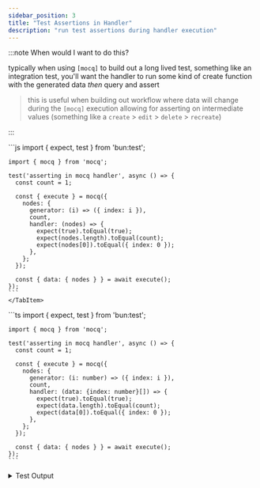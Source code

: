 ```yaml
---
sidebar_position: 3
title: "Test Assertions in Handler"
description: "run test assertions during handler execution"
---
```


:::note When would I want to do this?

typically when using `[mocq]` to build out a long lived test, something like an integration test, you'll want the handler to 
run some kind of create function with the generated data _then_ query and assert
> this is useful when building out workflow where data will change during the `[mocq]` execution
> allowing for asserting on intermediate values
> (something like a `create` > `edit` > `delete` > `recreate`)

:::


<Tabs groupId="code-block-language">
  <TabItem value="js" label="JavaScript">
    ```js
    import { expect, test } from 'bun:test';

    import { mocq } from 'mocq';

    test('asserting in mocq handler', async () => {
      const count = 1;

      const { execute } = mocq({
        nodes: {
          generator: (i) => ({ index: i }),
          count,
          handler: (nodes) => {
            expect(true).toEqual(true);
            expect(nodes.length).toEqual(count);
            expect(nodes[0]).toEqual({ index: 0 });
          },
        };
      });
      
      const { data: { nodes } } = await execute();
    });
    ```
    </TabItem>
  <TabItem value="ts" label="TypeScript">
    ```ts
    import { expect, test } from 'bun:test';

    import { mocq } from 'mocq';

    test('asserting in mocq handler', async () => {
      const count = 1;

      const { execute } = mocq({
        nodes: {
          generator: (i: number) => ({ index: i }),
          count,
          handler: (data: {index: number}[]) => {
            expect(true).toEqual(true);
            expect(data.length).toEqual(count);
            expect(data[0]).toEqual({ index: 0 });
          },
        };
      });
      
      const { data: { nodes } } = await execute();
    });
    ```
  </TabItem>
</Tabs>

<details>
<summary>
Test Output
</summary>
```bash
bun test v1.0.13 (f5bf67bd)

assert.test.ts:
✓ asserting in mocq handler [1.67ms]

 1 pass
 0 fail
 3 expect() calls
Ran 1 tests across 1 files. [24.00ms]
```
</details>